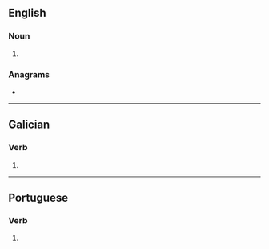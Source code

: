 ==English==

===Noun===
{{head|en|noun form}}

# {{plural of|en|voe}}

===Anagrams===
* {{anagrams|en|a=eosv|OEVs|VEOS|Vose|sevo}}

----

==Galician==

===Verb===
{{gl-verb-form}}

# {{inflection of|gl|voar||2|s|pres|subj}}

----

==Portuguese==

===Verb===
{{head|pt|verb form}}

# {{pt-verb form of|voar}}